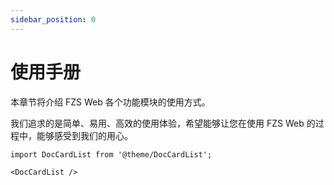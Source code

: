 ```yaml
---
sidebar_position: 0
---
```


# 使用手册

本章节将介绍 FZS Web 各个功能模块的使用方式。

我们追求的是简单、易用、高效的使用体验，希望能够让您在使用 FZS Web 的过程中，能够感受到我们的用心。

```mdx-code-block
import DocCardList from '@theme/DocCardList';

<DocCardList />
```


 
